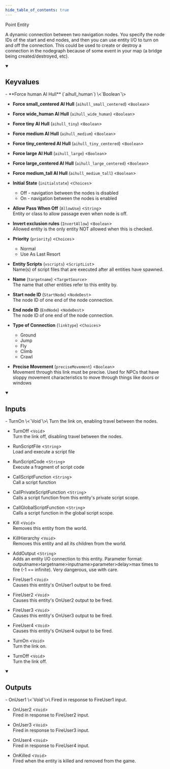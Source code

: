 ```yaml
---
hide_table_of_contents: true
---
```


<!---
!!!!!!
THIS PAGE IS AUTOGENERATED FROM GAME FGD DEFINITIONS!
DO NOT EDIT MANUALLY!
!!!!!!

In order to make edits, you can make an annotation file in /fgd_dump_overrides
-->


Point Entity

A dynamic connection between two navigation nodes. You specify the node IDs of the start and end nodes, and then you can use entity I/O to turn on and off the connection. This could be used to create or destroy a connection in the nodegraph because of some event in your map (a bridge being created/destroyed, etc).

<details open>
<summary><h2>Keyvalues</h2></summary>
- **Force human AI Hull** (`aihull_human`) \<`Boolean`\>

- **Force small_centered AI Hull** (`aihull_small_centered`) \<`Boolean`\>

- **Force wide_human AI Hull** (`aihull_wide_human`) \<`Boolean`\>

- **Force tiny AI Hull** (`aihull_tiny`) \<`Boolean`\>

- **Force medium AI Hull** (`aihull_medium`) \<`Boolean`\>

- **Force tiny_centered AI Hull** (`aihull_tiny_centered`) \<`Boolean`\>

- **Force large AI Hull** (`aihull_large`) \<`Boolean`\>

- **Force large_centered AI Hull** (`aihull_large_centered`) \<`Boolean`\>

- **Force medium_tall AI Hull** (`aihull_medium_tall`) \<`Boolean`\>

- **Initial State** (`initialstate`) \<`Choices`\>
  - Off - navigation between the nodes is disabled 
  - On - navigation between the nodes is enabled 


- **Allow Pass When Off** (`AllowUse`) \<`String`\>\
Entity or class to allow passage even when node is off.

- **Invert exclusion rules** (`InvertAllow`) \<`Boolean`\>\
Allowed entity is the only entity NOT allowed when this is checked.

- **Priority** (`priority`) \<`Choices`\>
  - Normal 
  - Use As Last Resort 


- **Entity Scripts** (`vscripts`) \<`ScriptList`\>\
Name(s) of script files that are executed after all entities have spawned.

- **Name** (`targetname`) \<`TargetSource`\>\
The name that other entities refer to this entity by.

- **Start node ID** (`StartNode`) \<`NodeDest`\>\
The node ID of one end of the node connection.

- **End node ID** (`EndNode`) \<`NodeDest`\>\
The node ID of one end of the node connection.

- **Type of Connection** (`linktype`) \<`Choices`\>
  - Ground 
  - Jump 
  - Fly 
  - Climb 
  - Crawl 


- **Precise Movement** (`preciseMovement`) \<`Boolean`\>\
Movement through this link must be precise. Used for NPCs that have sloppy movement characteristics to move through things like doors or windows


 </details>
<details open>
<summary><h2>Inputs</h2></summary>
- TurnOn \<`Void`\>\
Turn the link on, enabling travel between the nodes.

- TurnOff \<`Void`\>\
Turn the link off, disabling travel between the nodes.

- RunScriptFile \<`String`\>\
Load and execute a script file

- RunScriptCode \<`String`\>\
Execute a fragment of script code

- CallScriptFunction \<`String`\>\
Call a script function

- CallPrivateScriptFunction \<`String`\>\
Calls a script function from this entity's private script scope.

- CallGlobalScriptFunction \<`String`\>\
Calls a script function in the global script scope.

- Kill \<`Void`\>\
Removes this entity from the world.

- KillHierarchy \<`Void`\>\
Removes this entity and all its children from the world.

- AddOutput \<`String`\>\
Adds an entity I/O connection to this entity. Parameter format: outputname&gt;targetname>inputname&gt;parameter&gt;delay&gt;max times to fire (-1 == infinite). Very dangerous, use with care.

- FireUser1 \<`Void`\>\
Causes this entity's OnUser1 output to be fired.

- FireUser2 \<`Void`\>\
Causes this entity's OnUser2 output to be fired.

- FireUser3 \<`Void`\>\
Causes this entity's OnUser3 output to be fired.

- FireUser4 \<`Void`\>\
Causes this entity's OnUser4 output to be fired.

- TurnOn \<`Void`\>\
Turn the link on.

- TurnOff \<`Void`\>\
Turn the link off.


 </details>
<details open>
<summary><h2>Outputs</h2></summary>
- OnUser1 \<`Void`\>\
Fired in response to FireUser1 input.

- OnUser2 \<`Void`\>\
Fired in response to FireUser2 input.

- OnUser3 \<`Void`\>\
Fired in response to FireUser3 input.

- OnUser4 \<`Void`\>\
Fired in response to FireUser4 input.

- OnKilled \<`Void`\>\
Fired when the entity is killed and removed from the game.


 </details>